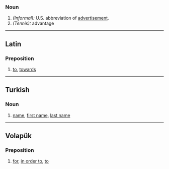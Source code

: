 ===Noun===
#''(Informal):'' U.S. abbreviation of [[advertisement]].
#''(Tennis):'' advantage

----
==Latin==
===Preposition===
#[[to]], [[towards]]

----
==Turkish==
===Noun===
#[[name]], [[first name]], [[last name]]

----
==Volapük==
===Preposition===
#[[for]], [[in order to]], [[to]]